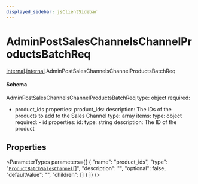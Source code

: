 ```yaml
---
displayed_sidebar: jsClientSidebar
---
```



# AdminPostSalesChannelsChannelProductsBatchReq

[internal](../../admin_discounts/modules/admin_discounts.internal.mdx).[internal](../modules/admin_discounts.internal.internal.mdx).AdminPostSalesChannelsChannelProductsBatchReq

#### Schema

AdminPostSalesChannelsChannelProductsBatchReq
type: object
required:
  - product_ids
properties:
  product_ids:
    description: The IDs of the products to add to the Sales Channel
    type: array
    items:
      type: object
      required:
        - id
      properties:
        id:
          type: string
          description: The ID of the product

## Properties

<ParameterTypes parameters={[
  {
    "name": "product_ids",
    "type": "[`ProductBatchSalesChannel`](admin_discounts.internal.ProductBatchSalesChannel.mdx)[]",
    "description": "",
    "optional": false,
    "defaultValue": "",
    "children": []
  }
]} />
